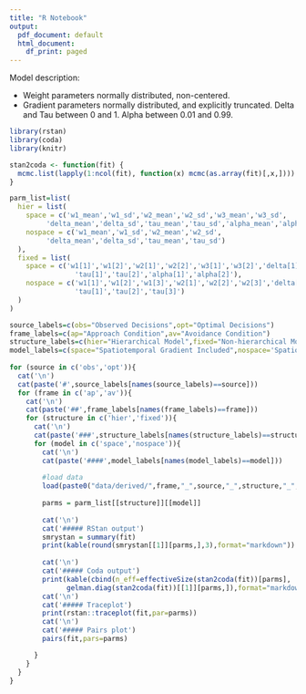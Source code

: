 ```yaml
---
title: "R Notebook"
output:
  pdf_document: default
  html_document:
    df_print: paged
---
```


Model description:

* Weight parameters normally distributed, non-centered.
* Gradient parameters normally distributed, and explicitly truncated. Delta and Tau between 0 and 1. Alpha between 0.01 and 0.99.


```r
library(rstan)
library(coda)
library(knitr)

stan2coda <- function(fit) {
  mcmc.list(lapply(1:ncol(fit), function(x) mcmc(as.array(fit)[,x,])))
}

parm_list=list(
  hier = list(
    space = c('w1_mean','w1_sd','w2_mean','w2_sd','w3_mean','w3_sd',
         'delta_mean','delta_sd','tau_mean','tau_sd','alpha_mean','alpha_sd'),
    nospace = c('w1_mean','w1_sd','w2_mean','w2_sd',
         'delta_mean','delta_sd','tau_mean','tau_sd')
  ),
  fixed = list(
    space = c('w1[1]','w1[2]','w2[1]','w2[2]','w3[1]','w3[2]','delta[1]','delta[2]',
                'tau[1]','tau[2]','alpha[1]','alpha[2]'),
    nospace = c('w1[1]','w1[2]','w1[3]','w2[1]','w2[2]','w2[3]','delta[1]','delta[2]','delta[3]',
                'tau[1]','tau[2]','tau[3]')
  )
)

source_labels=c(obs="Observed Decisions",opt="Optimal Decisions")
frame_labels=c(ap="Approach Condition",av="Avoidance Condition")  
structure_labels=c(hier="Hierarchical Model",fixed="Non-hierarchical Model")
model_labels=c(space="Spatiotemporal Gradient Included",nospace='Spatiotemporal Gradient Omitted')
  
for (source in c('obs','opt')){
  cat('\n')
  cat(paste('#',source_labels[names(source_labels)==source]))
  for (frame in c('ap','av')){
    cat('\n')
    cat(paste('##',frame_labels[names(frame_labels)==frame]))
    for (structure in c('hier','fixed')){
      cat('\n')
      cat(paste('###',structure_labels[names(structure_labels)==structure]))
      for (model in c('space','nospace')){
        cat('\n')
        cat(paste('####',model_labels[names(model_labels)==model]))
    
        #load data  
        load(paste0("data/derived/",frame,"_",source,"_",structure,"_",model,"_fit.RData")) 
        
        parms = parm_list[[structure]][[model]]
        
        cat('\n')
        cat('##### RStan output')
        smrystan = summary(fit)
        print(kable(round(smrystan[[1]][parms,],3),format="markdown"))
        
        cat('\n')
        cat('##### Coda output')
        print(kable(cbind(n_eff=effectiveSize(stan2coda(fit))[parms],
              gelman.diag(stan2coda(fit))[[1]][parms,]),format="markdown"))
        cat('\n')
        cat('##### Traceplot')
        print(rstan::traceplot(fit,par=parms))
        cat('\n')
        cat('##### Pairs plot')
        pairs(fit,pars=parms)

      }
    }
  }
}
```

